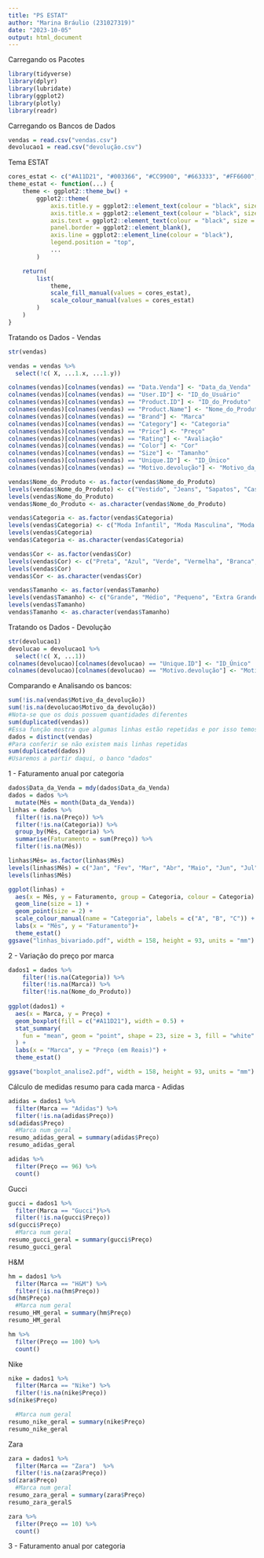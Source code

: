 ```yaml
---
title: "PS ESTAT"
author: "Marina Bráulio (231027319)"
date: "2023-10-05"
output: html_document
---
```


Carregando os Pacotes
```r
library(tidyverse)
library(dplyr)
library(lubridate)
library(ggplot2)
library(plotly)
library(readr)
```

Carregando os Bancos de Dados
```r
vendas = read.csv("vendas.csv")
devolucao1 = read.csv("devolução.csv")
```

Tema ESTAT
```r
cores_estat <- c("#A11D21", "#003366", "#CC9900", "#663333", "#FF6600", "#CC9966", "#999966", "#006606", "#008091", "#041835", "#666666")
theme_estat <- function(...) {
    theme <- ggplot2::theme_bw() +
        ggplot2::theme(
            axis.title.y = ggplot2::element_text(colour = "black", size = 12),
            axis.title.x = ggplot2::element_text(colour = "black", size = 12),
            axis.text = ggplot2::element_text(colour = "black", size = 9.5),
            panel.border = ggplot2::element_blank(),
            axis.line = ggplot2::element_line(colour = "black"),
            legend.position = "top",
            ...
        )

    return(
        list(
            theme,
            scale_fill_manual(values = cores_estat),
            scale_colour_manual(values = cores_estat)
        )
    )
}
```


Tratando os Dados - Vendas
```r
str(vendas)

vendas = vendas %>% 
  select(!c( X, ...1.x, ...1.y))

colnames(vendas)[colnames(vendas) == "Data.Venda"] <- "Data_da_Venda"
colnames(vendas)[colnames(vendas) == "User.ID"] <- "ID_do_Usuário"
colnames(vendas)[colnames(vendas) == "Product.ID"] <- "ID_do_Produto"
colnames(vendas)[colnames(vendas) == "Product.Name"] <- "Nome_do_Produto"
colnames(vendas)[colnames(vendas) == "Brand"] <- "Marca"
colnames(vendas)[colnames(vendas) == "Category"] <- "Categoria"
colnames(vendas)[colnames(vendas) == "Price"] <- "Preço"
colnames(vendas)[colnames(vendas) == "Rating"] <- "Avaliação"
colnames(vendas)[colnames(vendas) == "Color"] <- "Cor"
colnames(vendas)[colnames(vendas) == "Size"] <- "Tamanho"
colnames(vendas)[colnames(vendas) == "Unique.ID"] <- "ID_Único"
colnames(vendas)[colnames(vendas) == "Motivo.devolução"] <- "Motivo_da_devolução"

vendas$Nome_do_Produto <- as.factor(vendas$Nome_do_Produto) 
levels(vendas$Nome_do_Produto) <- c("Vestido", "Jeans", "Sapatos", "Casacos", "Blusas")
levels(vendas$Nome_do_Produto)
vendas$Nome_do_Produto <- as.character(vendas$Nome_do_Produto)

vendas$Categoria <- as.factor(vendas$Categoria) 
levels(vendas$Categoria) <- c("Moda Infantil", "Moda Masculina", "Moda Feminina")
levels(vendas$Categoria)
vendas$Categoria <- as.character(vendas$Categoria)

vendas$Cor <- as.factor(vendas$Cor) 
levels(vendas$Cor) <- c("Preta", "Azul", "Verde", "Vermelha", "Branca", "Amarela")
levels(vendas$Cor)
vendas$Cor <- as.character(vendas$Cor)

vendas$Tamanho <- as.factor(vendas$Tamanho) 
levels(vendas$Tamanho) <- c("Grande", "Médio", "Pequeno", "Extra Grande")
levels(vendas$Tamanho)
vendas$Tamanho <- as.character(vendas$Tamanho)
```

Tratando os Dados - Devolução
```r
str(devolucao1)
devolucao = devolucao1 %>% 
  select(!c( X, ...1))
colnames(devolucao)[colnames(devolucao) == "Unique.ID"] <- "ID_Único"
colnames(devolucao)[colnames(devolucao) == "Motivo.devolução"] <- "Motivo_da_devolução"
```


Comparando e Analisando os bancos:
```r
sum(!is.na(vendas$Motivo_da_devolução))
sum(!is.na(devolucao$Motivo_da_devolução))
#Nota-se que os dois possuem quantidades diferentes
sum(duplicated(vendas))
#Essa função mostra que algumas linhas estão repetidas e por isso temos que tratá-las
dados = distinct(vendas)
#Para conferir se não existem mais linhas repetidas
sum(duplicated(dados))
#Usaremos a partir daqui, o banco "dados"
```

1 - Faturamento anual por categoria 
```r
dados$Data_da_Venda = mdy(dados$Data_da_Venda)
dados = dados %>% 
  mutate(Mês = month(Data_da_Venda))
linhas = dados %>% 
  filter(!is.na(Preço)) %>%
  filter(!is.na(Categoria)) %>%
  group_by(Mês, Categoria) %>% 
  summarise(Faturamento = sum(Preço)) %>% 
  filter(!is.na(Mês))

linhas$Mês= as.factor(linhas$Mês)
levels(linhas$Mês) = c("Jan", "Fev", "Mar", "Abr", "Maio", "Jun", "Jul", "Ago", "Set", "Out", "Nov", "Dez")
levels(linhas$Mês)

ggplot(linhas) +
  aes(x = Mês, y = Faturamento, group = Categoria, colour = Categoria) +
  geom_line(size = 1) +
  geom_point(size = 2) +
  scale_colour_manual(name = "Categoria", labels = c("A", "B", "C")) +
  labs(x = "Mês", y = "Faturamento")+
  theme_estat() 
ggsave("linhas_bivariado.pdf", width = 158, height = 93, units = "mm")
```


2 - Variação do preço por marca 

```r
dados1 = dados %>% 
    filter(!is.na(Categoria)) %>% 
    filter(!is.na(Marca)) %>% 
    filter(!is.na(Nome_do_Produto))
  
ggplot(dados1) +
  aes(x = Marca, y = Preço) +
  geom_boxplot(fill = c("#A11D21"), width = 0.5) +
  stat_summary(
    fun = "mean", geom = "point", shape = 23, size = 3, fill = "white"
  ) +
  labs(x = "Marca", y = "Preço (em Reais)") +
  theme_estat()

ggsave("boxplot_analise2.pdf", width = 158, height = 93, units = "mm")
```


Cálculo de medidas resumo para cada marca - 
Adidas
```r
adidas = dados1 %>% 
  filter(Marca == "Adidas") %>% 
  filter(!is.na(adidas$Preço))
sd(adidas$Preço)
  #Marca num geral
resumo_adidas_geral = summary(adidas$Preço)
resumo_adidas_geral

adidas %>% 
  filter(Preço == 96) %>% 
  count()
```

Gucci
```r
gucci = dados1 %>% 
  filter(Marca == "Gucci")%>% 
  filter(!is.na(gucci$Preço))
sd(gucci$Preço)
  #Marca num geral
resumo_gucci_geral = summary(gucci$Preço)
resumo_gucci_geral
```

H&M
```r
hm = dados1 %>% 
  filter(Marca == "H&M") %>% 
  filter(!is.na(hm$Preço))
sd(hm$Preço)
  #Marca num geral
resumo_HM_geral = summary(hm$Preço)
resumo_HM_geral

hm %>% 
  filter(Preço == 100) %>% 
  count()
```

Nike
```r
nike = dados1 %>% 
  filter(Marca == "Nike") %>% 
  filter(!is.na(nike$Preço))
sd(nike$Preço)

  #Marca num geral
resumo_nike_geral = summary(nike$Preço)
resumo_nike_geral
```

Zara
```r
zara = dados1 %>% 
  filter(Marca == "Zara")  %>% 
  filter(!is.na(zara$Preço))
sd(zara$Preço)
  #Marca num geral
resumo_zara_geral = summary(zara$Preço)
resumo_zara_geralS

zara %>% 
  filter(Preço == 10) %>% 
  count()
```

3 - Faturamento anual por categoria 
